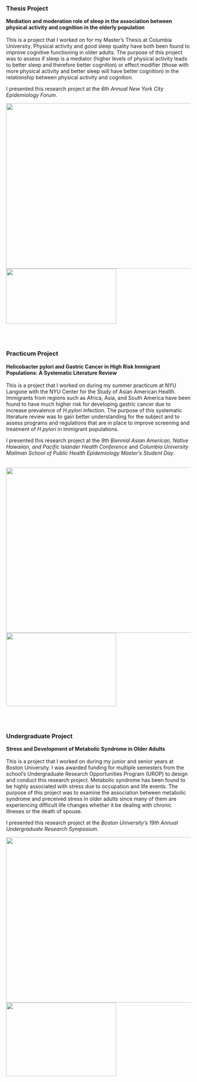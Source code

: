<br>

### Thesis Project

**Mediation and moderation role of sleep in the association between physical activity and cognition in the elderly population**  
<br>
This is a project that I worked on for my Master's Thesis at Columbia University. Physical activity and good sleep quality have both been found to improve cognitive functioning in older adults. The purpose of this project was to assess if sleep is a mediator (higher levels of physical activity leads to better sleep and therefore better cognition) or effect modifier (those with more physical activity and better sleep will have better cognition) in the relationship between physical activity and cognition.  
  
I presented this research project at the *6th Annual New York City Epidemiology Forum*.  
  
  
<img src="./photos/thesis_poster.png" width="600" height="450"> <img src="./photos/thesis_me.jpg" width="300" height="150">

<br>
<br>

### Practicum Project  

**Helicobacter pylori and Gastric Cancer in High Risk Immigrant Populations: A Systematic Literature Review**  
<br>
This is a project that I worked on during my summer practicum at NYU Langone with the NYU Center for the Study of Asian American Health. Immigrants from regions such as Africa, Asia, and South America have been found to have much higher risk for developing gastric cancer due to increase prevalence of *H.pylori* infection. The purpose of this systematic literature review was to gain better understanding for the subject and to assess programs and regulations that are in place to improve screening and treatment of *H.pylori* in immigrant populations.  
  
I presented this research project at the *9th Biennial Asian American, Native Hawaiian, and Pacific Islander Health Conference* and *Columbia University Mailman School of Public Health Epidemiology Master’s Student Day*.  
<br>
  
    
<img src="./photos/hp_poster.png" width="600" height="450"> <img src="./photos/hp_me.jpg" width="300" height="200">

<br>
<br>

### Undergraduate Project  
**Stress and Development of Metabolic Syndrome in Older Adults**  
<br>
This is a project that I worked on during my junior and senior years at Boston University. I was awarded funding for multiple semesters from the school's Undergraduate Research Opportunities Program (UROP) to design and conduct this research project. Metabolic syndrome has been found to be highly associated with stress due to occupation and life events. The purpose of this project was to examine the association between metabolic syndrome and preceived stress in older adults since many of them are experiencing difficult life changes whether it be dealing with chronic illneses or the death of spouse.  
  
I presented this research project at the *Boston University’s 19th Annual Undergraduate Research Symposium*. 
<br>
  
    
<img src="./photos/urop_poster.png" width="600" height="450"> <img src="./photos/urop_me.jpg" width="300" height="200">

<br>
<br>



